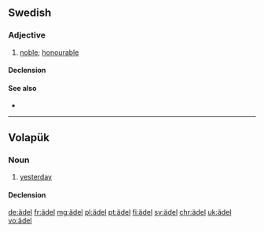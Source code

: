 {{also|adel|Adel}}
==Swedish==

===Adjective===
{{sv-adj|ädlare|ädlast}}

# [[noble]]; [[honourable]]

====Declension====
{{sv-adj-reg|3=ädl}}

====See also====
* {{l/sv|adel}}

----

==Volapük==

===Noun===
{{vo-noun}}

# [[yesterday]]

====Declension====
{{vo-decl-noun}}

[[de:ädel]]
[[fr:ädel]]
[[mg:ädel]]
[[pl:ädel]]
[[pt:ädel]]
[[fi:ädel]]
[[sv:ädel]]
[[chr:ädel]]
[[uk:ädel]]
[[vo:ädel]]